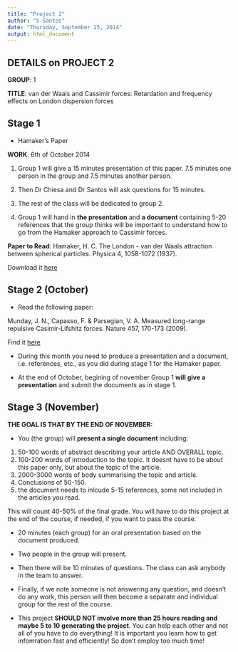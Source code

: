 ```yaml
---
title: "Project 2"
author: "S Santos"
date: "Thursday, September 25, 2014"
output: html_document
---
```


## DETAILS on PROJECT 2 

**GROUP**: 1

**TITLE**: van der Waals and Cassimir forces: Retardation and frequency effects on London dispersion forces


## Stage 1

* Hamaker's Paper

**WORK**: 6th of October 2014 

1. Group 1 will give a 15 minutes presentation of this paper. 7.5 minutes one person in the group and 7.5 minutes another person. 

2. Then Dr Chiesa and Dr Santos will ask questions for 15 minutes. 

3. The rest of the class will be dedicated to group 2.

4. Group 1 will hand in **the presentation** and **a document** containing 
5-20 references that the group thinks will be important to understand 
how to go from the Hamaker approach to Cassimir forces. 


**Paper to Read**: 
Hamaker, H. C. The London - van der Waals attraction between spherical particles. Physica 4, 1058-1072 (1937).

Download it [here](http://www.damtp.cam.ac.uk/user/gold/pdfs/teaching/hamaker.pdf)


## Stage 2 (October)

- Read the following paper:

Munday, J. N., Capasso, F. & Parsegian, V. A. Measured long-range repulsive Casimir-Lifshitz forces. Nature 457, 170-173 (2009).

Find it [here](http://www.nature.com/nature/journal/v457/n7226/abs/nature07610.html)

- During this month you need to produce a presentation and a document, i.e. references, etc., as you did during stage 1 for the Hamaker paper.

- At the end of October, begining of november Group 1 **will give a presentation** and submit the documents as in stage 1.


## Stage 3 (November)

**THE GOAL IS THAT BY THE END OF NOVEMBER:**
 
-	You (the group) will **present a single document** including:

1) 50-100 words of abstract describing your article AND OVERALL topic. 
2) 100-200 words of introduction to the topic. It doesnt have to be about this paper only, but about the topic of the article. 
3) 2000-3000 words of body summarising the topic and article. 
4) Conclusions of 50-150. 
5) the document needs to inlcude 5-15 references, some not included in the articles you read. 

This will count 40-50% of the final grade. You will have to do this project at the end of the course, if needed, if you want to pass the course. 

- 20 minutes (each group) for an oral presentation based on the document produced. 

-  Two  people in the group will present.

-	Then there will be 10 minutes of questions. The class can ask anybody in the team to answer.

-	Finally, if we note someone is not answering any question, and doesn't do any work, this person will then become a separate and individual group for the rest of the course. 

-	This project **SHOULD NOT involve more than 25 hours reading and maybe 5 to 10 generating the project**. You can help each other and not all of you have to do everything! It is important you learn how to get infomration fast and efficiently! So don't employ too much time! 









